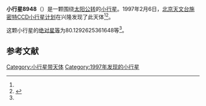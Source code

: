 {{Infobox planet
| bgcolour = #FFFFC0
| name = 8948
| symbol = 
| image = 
| caption = 
| discovery = yes
| discovery_ref = 
| discoverer = [[北京天文台施密特CCD小行星计划|北京天文台施密特CCD小行星计划]]
| discovery_site = [[兴隆|兴隆]] 
| discovered = 1997年2月6日
| designations = yes
| mp_name = 
| named_after = 
| alt_names = 1997 CW27/ 1135 T-1 / 1980 RX3 / 1980 TC10
| mp_category = [[主带小行星|主带小行星]]
| orbit_ref = <ref name="a">[http://ssd.jpl.nasa.gov/sbdb.cgi?sstr=8948 8948] {{Wayback|url=http://ssd.jpl.nasa.gov/sbdb.cgi?sstr=8948 |date=20210809105043 }}，小行星數據庫瀏覽器（JPL Small-Body Database Browser）－[[美国国家航空航天局|美国国家航空航天局]]喷气推进实验室</ref>
| epoch = 2456400.5 (2013年4月18日更新)
| aphelion = {{convert|2.911249881475635|AU|km|3|abbr=on|lk=out}}
| perihelion = {{convert|1.947505805049279|AU|km|3|abbr=on}}
| semimajor = {{convert|2.429377843262457|AU|km|3|abbr=on}}
| eccentricity = 0.198352035
| period = 1383.060016 [[日|日]]<br />3.79[[儒略年|儒略年]]
| avg_speed = 
| inclination = 1.593854366507431
| asc_node = 290.8684340425089
| mean_anomaly = 
| arg_peri = 80.1292625361648
| satellites = 
| physical_characteristics = yes
| dimensions = 
| mass = 
| density = 
| surface_grav = 
| escape_velocity = 
| sidereal_day = 
| axial_tilt = 
| pole_ecliptic_lat = 
| pole_ecliptic_lon = 
| albedo = 
| temperatures= 
| temp_name1 = 
| mean_temp_1 = 
| max_temp_1 = 
| temp_name2 = 
| max_temp_2 = 
| spectral_type = 
| abs_magnitude = 80.1292625361648
}}

'''小行星8948'''（{{lang-en|8948}}）是一颗围绕[[太阳|太阳]][[公转|公转]]的[[小行星|小行星]]。1997年2月6日，[[北京天文台施密特CCD小行星计划|北京天文台施密特CCD小行星计划]]在兴隆发现了此天体<ref name="a" /><ref>{{cite news|title=小行星列表|url=http://cfa-www.harvard.edu/iau/lists/NumberedMPs.txt|accessdate=2013-07-08|newspaper=哈佛大学|archive-date=2008-05-17|archive-url=https://web.archive.org/web/20080517010638/http://cfa-www.harvard.edu/iau/lists/NumberedMPs.txt|dead-url=no}}</ref>。

这颗小行星的[[绝对星等|绝对星等]]为80.1292625361648等<ref name="a" />。

==参考文献==
{{reflist}}
{{Minor Planet Number|[[小行星8947|小行星8947]]|[[小行星8949|小行星8949]]}}

{{小天体}}

[[Category:小行星带天体|Category:小行星带天体]]
[[Category:1997年发现的小行星|Category:1997年发现的小行星]]

{{asteroid-stub}}
